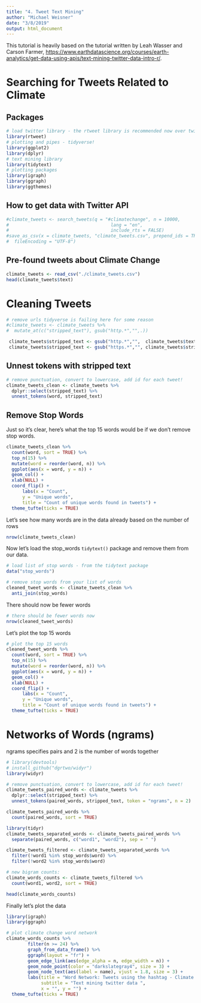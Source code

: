 ```yaml
---
title: "4. Tweet Text Mining"
author: "Michael Weisner"
date: "3/8/2019"
output: html_document
---
```


This tutorial is heavily based on the tutorial written by Leah Wasser and Carson Farmer, [https://www.earthdatascience.org/courses/earth-analytics/get-data-using-apis/text-mining-twitter-data-intro-r/](here).

# Searching for Tweets Related to Climate

## Packages
```r
# load twitter library - the rtweet library is recommended now over twitteR
library(rtweet)
# plotting and pipes - tidyverse!
library(ggplot2)
library(dplyr)
# text mining library
library(tidytext)
# plotting packages
library(igraph)
library(ggraph)
library(ggthemes)
```


## How to get data with Twitter API
```r
#climate_tweets <- search_tweets(q = "#climatechange", n = 10000,
#                                      lang = "en",
#                                      include_rts = FALSE)
#save_as_csv(x = climate_tweets, "climate_tweets.csv", prepend_ids = TRUE, na = "NA",
#  fileEncoding = "UTF-8")
```

## Pre-found tweets about Climate Change
```r
climate_tweets <- read_csv("./climate_tweets.csv")
head(climate_tweets$text)
```

# Cleaning Tweets
```r
# remove urls tidyverse is failing here for some reason
#climate_tweets <- climate_tweets %>%
#  mutate_at(c("stripped_text"), gsub("http.*","",.))

 climate_tweets$stripped_text <- gsub("http.*","",  climate_tweets$text)
 climate_tweets$stripped_text <- gsub("https.*","", climate_tweets$stripped_text)
```

## Unnest tokens with stripped text
```r
# remove punctuation, convert to lowercase, add id for each tweet!
climate_tweets_clean <- climate_tweets %>%
  dplyr::select(stripped_text) %>%
  unnest_tokens(word, stripped_text)
```


## Remove Stop Words

Just so it's clear, here's what the top 15 words would be if we don't remove stop words.

```r
climate_tweets_clean %>%
  count(word, sort = TRUE) %>%
  top_n(15) %>%
  mutate(word = reorder(word, n)) %>%
  ggplot(aes(x = word, y = n)) +
  geom_col() +
  xlab(NULL) +
  coord_flip() +
      labs(x = "Count",
      y = "Unique words",
      title = "Count of unique words found in tweets") +
  theme_tufte(ticks = TRUE)
```

Let's see how many words are in the data already based on the number of rows

```r
nrow(climate_tweets_clean)
```

Now let's load the stop_words `tidytext()` package and remove them from our data.
```r
# load list of stop words - from the tidytext package
data("stop_words")

# remove stop words from your list of words
cleaned_tweet_words <- climate_tweets_clean %>%
  anti_join(stop_words)
```

There should now be fewer words
```r
# there should be fewer words now
nrow(cleaned_tweet_words)
```

Let's plot the top 15 words
```r
# plot the top 15 words
cleaned_tweet_words %>%
  count(word, sort = TRUE) %>%
  top_n(15) %>%
  mutate(word = reorder(word, n)) %>%
  ggplot(aes(x = word, y = n)) +
  geom_col() +
  xlab(NULL) +
  coord_flip() +
      labs(x = "Count",
      y = "Unique words",
      title = "Count of unique words found in tweets") +
  theme_tufte(ticks = TRUE)
```

# Networks of Words (ngrams)

ngrams specifies pairs and 2 is the number of words together

```r
# library(devtools)
# install_github("dgrtwo/widyr")
library(widyr)

# remove punctuation, convert to lowercase, add id for each tweet!
climate_tweets_paired_words <- climate_tweets %>%
  dplyr::select(stripped_text) %>%
  unnest_tokens(paired_words, stripped_text, token = "ngrams", n = 2)

climate_tweets_paired_words %>%
  count(paired_words, sort = TRUE)
```

```r
library(tidyr)
climate_tweets_separated_words <- climate_tweets_paired_words %>%
  separate(paired_words, c("word1", "word2"), sep = " ")

climate_tweets_filtered <- climate_tweets_separated_words %>%
  filter(!word1 %in% stop_words$word) %>%
  filter(!word2 %in% stop_words$word)

# new bigram counts:
climate_words_counts <- climate_tweets_filtered %>%
  count(word1, word2, sort = TRUE)

head(climate_words_counts)
```

Finally let's plot the data

```r
library(igraph)
library(ggraph)

# plot climate change word network
climate_words_counts %>%
        filter(n >= 24) %>%
        graph_from_data_frame() %>%
        ggraph(layout = "fr") +
        geom_edge_link(aes(edge_alpha = n, edge_width = n)) +
        geom_node_point(color = "darkslategray4", size = 3) +
        geom_node_text(aes(label = name), vjust = 1.8, size = 3) +
        labs(title = "Word Network: Tweets using the hashtag - Climate Change",
             subtitle = "Text mining twitter data ",
             x = "", y = "") +
  theme_tufte(ticks = TRUE)
```




